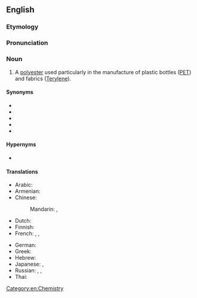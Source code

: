 ==English==
{{wikipedia}}

===Etymology===
{{compound|en|polyethylene|terephthalate}}

===Pronunciation===
{{audio|En-us-ncalif-polyethlenetrephthalate.ogg|Audio (Northern California, US)|lang=en}}

===Noun===
{{en-noun|?}}

# A [[polyester]] used particularly in the manufacture of plastic bottles ([[PET]]) and fabrics ([[Terylene]]).

====Synonyms====
* {{l|en|PET}}
* {{l|en|PET-E}}
* {{l|en|PETE}}
* {{l|en|PET-P}}
* {{l|en|PETP}}

====Hypernyms====
* {{l|en|polyester}}

====Translations====
{{trans-top|type of polyester}}
* Arabic: {{t-needed|ar}}
* Armenian: {{t-needed|hy}}
* Chinese:
*: Mandarin: {{t|cmn|聚對苯二甲酸乙二酯|sc=Hani}}, {{t|cmn|聚对苯二甲酸乙二酯|tr=jùduìběn èrjiǎsuān yǐèrzhǐ|sc=Hani}}
* Dutch: {{t|nl|polyethyleentereftalaat|n}}
* Finnish: {{t|fi|polyetyleenitereftalaatti}}
* French: {{t+|fr|polytéréphtalate d'éthylène|m}}, {{t+|fr|PET|m}}, {{t|fr|polyéthylène téréphtalate}}
{{trans-mid}}
* German: {{t+|de|Polyethylenterephthalat|n}}
* Greek: {{t-needed|el}}
* Hebrew: {{t-needed|he}}
* Japanese: {{t+|ja|ポリエチレンテレフタラート|sc=Jpan}}, {{t+|ja|PET|sc=Jpan}}
* Russian: {{t+|ru|полиэтиле́нтерефтала́т|m}}, {{t|ru|ПЭТФ|m}}, {{t+|ru|ПЭТ|m}}
* Thai: {{t-needed|th}}
{{trans-bottom}}

[[Category:en:Chemistry]]